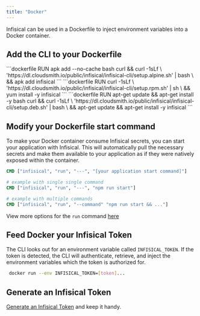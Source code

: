 ```yaml
---
title: "Docker"
---
```


Infisical can be used in a Dockerfile to inject environment variables into a Docker container.

## Add the CLI to your Dockerfile

<Tabs>
	 <Tab title="Alpine">
		```dockerfile
    	RUN apk add --no-cache bash curl && curl -1sLf \
      'https://dl.cloudsmith.io/public/infisical/infisical-cli/setup.alpine.sh' | bash \
      && apk add infisical
    	```

   </Tab>
	 <Tab title="RedHat/CentOs/Amazon-linux">
		```dockerfile
    RUN curl -1sLf \
    'https://dl.cloudsmith.io/public/infisical/infisical-cli/setup.rpm.sh' | sh \ 
    && yum install -y infisical
		```
   </Tab>
	 <Tab title="Debian/Ubuntu">
		```dockerfile
    RUN apt-get update && apt-get install -y bash curl && curl -1sLf \
      'https://dl.cloudsmith.io/public/infisical/infisical-cli/setup.deb.sh' | bash \
      && apt-get update && apt-get install -y infisical
		```
   </Tab>
</Tabs>

  ## Modify your Dockerfile start command 

  To make your Docker container consume Infisical secrets, you can start your application with Infisical.
  This will automatically pull the necessary secrets and make them available to your application as if they were natively exposed within the container.

  ```dockerfile
  CMD ["infisical", "run", "---", "[your application start command]"]

  # example with single single command 
  CMD ["infisical", "run", "---", "npm run start"]

  # example with multiple commands 
  CMD ["infisical", "run", "--command" "npm run start && ..."]
  ```

  View more options for the `run` command [here](../../cli/commands/run)

## Feed Docker your Infisical Token

The CLI looks out for an environment variable called `INFISICAL_TOKEN`. If the token is detected, the CLI will authenticate, retrieve, and inject the environment variables which the token is authorized for.

```bash
 docker run --env INFISICAL_TOKEN=[token]...
```

## Generate an Infisical Token

[Generate an Infisical Token](../../getting-started/dashboard/token) and keep it handy.

